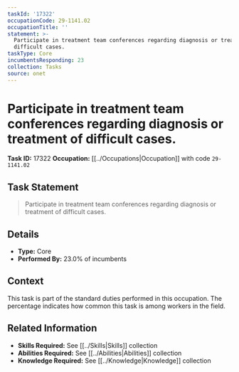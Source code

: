 ```yaml
---
taskId: '17322'
occupationCode: 29-1141.02
occupationTitle: ''
statement: >-
  Participate in treatment team conferences regarding diagnosis or treatment of
  difficult cases.
taskType: Core
incumbentsResponding: 23
collection: Tasks
source: onet
---
```

# Participate in treatment team conferences regarding diagnosis or treatment of difficult cases.

**Task ID:** 17322
**Occupation:** [[../Occupations|Occupation]] with code `29-1141.02`

## Task Statement

> Participate in treatment team conferences regarding diagnosis or treatment of difficult cases.

## Details

- **Type:** Core
- **Performed By:** 23.0% of incumbents

## Context

This task is part of the standard duties performed in this occupation. The percentage indicates how common this task is among workers in the field.

## Related Information

- **Skills Required:** See [[../Skills|Skills]] collection
- **Abilities Required:** See [[../Abilities|Abilities]] collection
- **Knowledge Required:** See [[../Knowledge|Knowledge]] collection
